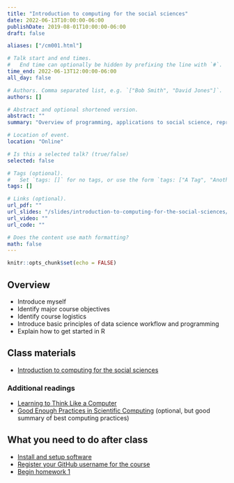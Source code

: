 ```yaml
---
title: "Introduction to computing for the social sciences"
date: 2022-06-13T10:00:00-06:00
publishDate: 2019-08-01T10:00:00-06:00
draft: false

aliases: ["/cm001.html"]

# Talk start and end times.
#   End time can optionally be hidden by prefixing the line with `#`.
time_end: 2022-06-13T12:00:00-06:00
all_day: false

# Authors. Comma separated list, e.g. `["Bob Smith", "David Jones"]`.
authors: []

# Abstract and optional shortened version.
abstract: ""
summary: "Overview of programming, applications to social science, reproducible research, and course logistics."

# Location of event.
location: "Online"

# Is this a selected talk? (true/false)
selected: false

# Tags (optional).
#   Set `tags: []` for no tags, or use the form `tags: ["A Tag", "Another Tag"]` for one or more tags.
tags: []

# Links (optional).
url_pdf: ""
url_slides: "/slides/introduction-to-computing-for-the-social-sciences/"
url_video: ""
url_code: ""

# Does the content use math formatting?
math: false
---
```


```r
knitr::opts_chunk$set(echo = FALSE)
```

## Overview

* Introduce myself
* Identify major course objectives
* Identify course logistics
* Introduce basic principles of data science workflow and programming
* Explain how to get started in R

## Class materials

* [Introduction to computing for the social sciences](/notes/intro-to-course/)

### Additional readings

* [Learning to Think Like a Computer](https://www.nytimes.com/2017/04/04/education/edlife/teaching-students-computer-code.html?_r=0)
* [Good Enough Practices in Scientific Computing](http://journals.plos.org/ploscompbiol/article?id=10.1371/journal.pcbi.1005510) (optional, but good summary of best computing practices)

## What you need to do after class

* [Install and setup software](/setup/)
* [Register your GitHub username for the course](https://forms.gle/Q7upnSrhDnYbj1RTA)
* [Begin homework 1](/homework/edit-readme/)
